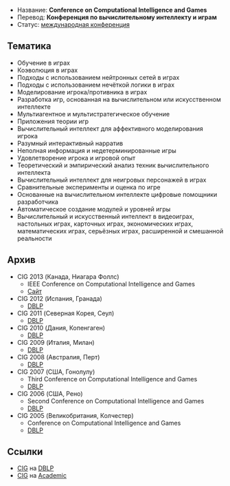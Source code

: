 * Название: '''Conference on Computational Intelligence and Games'''
* Перевод: '''Конференция по вычислительному интеллекту и играм'''
* Статус: [[International-Conference|международная конференция]]

== Тематика ==
* Обучение в играх
* Коэволюция в играх
* Подходы с использованием нейтронных сетей в играх
* Подходы с использованием нечёткой логики в играх
* Моделирование игрока/противника в играх
* Разработка игр, основанная на вычислительном или искусственном интеллекте
* Мультиагентное и мультистратегическое обучение
* Приложения теории игр
* Вычислительный интеллект для аффективного моделирования игрока
* Разумный интерактивный нарратив
* Неполная информация и недетерминированные игры
* Удовлетворение игрока и игровой опыт
* Теоретический и эмпирический анализ техник вычислительного интеллекта
* Вычислительный интеллект для неигровых персонажей в играх
* Сравнительные эксперименты и оценка по игре
* Основанные на вычислительном интеллекте цифровые помощники разработчика
* Автоматическое создание модулей и уровней игры
* Вычислительный и искусственный интеллект в видеоиграх, настольных играх, карточных играх, экономических играх, математических играх, серьёзных играх, расширенной и смешанной реальности

== Архив ==
* CIG 2013 (Канада, Ниагара Фоллс)
** IEEE Conference on Computational Intelligence and Games
** [http://eldar.mathstat.uoguelph.ca/dashlock/CIG2013/CIG2013cfp2.html Сайт]
* CIG 2012 (Испания, Гранада)
** [http://dblp.uni-trier.de/db/conf/cig/cig2012.html DBLP]
* CIG 2011 (Северная Корея, Сеул)
** [http://dblp.uni-trier.de/db/conf/cig/cig2011.html DBLP]
* CIG 2010 (Дания, Копенгаген)
** [http://dblp.uni-trier.de/db/conf/cig/cig2010.html DBLP]
* CIG 2009 (Италия, Милан)
** [http://dblp.uni-trier.de/db/conf/cig/cig2009.html DBLP]
* CIG 2008 (Австралия, Перт)
** [http://dblp.uni-trier.de/db/conf/cig/cig2008.html DBLP]
* CIG 2007 (США, Гонолулу)
** Third Conference on Computational Intelligence and Games
** [http://dblp.uni-trier.de/db/conf/cig/cig2007.html DBLP]
* CIG 2006 (США, Рено)
** Second Conference on Computational Intelligence and Games
** [http://dblp.uni-trier.de/db/conf/cig/cig2006.html DBLP]
* CIG 2005 (Великобритания, Колчестер)
** Conference on Computational Intelligence and Games
** [http://dblp.uni-trier.de/db/conf/cig/cig2005.html DBLP]

== Ссылки ==
* [http://dblp.uni-trier.de/db/conf/cig/ CIG] на [[DBLP]]
* [http://academic.research.microsoft.com/Conference/1857/ CIG] на [[Academic]]
